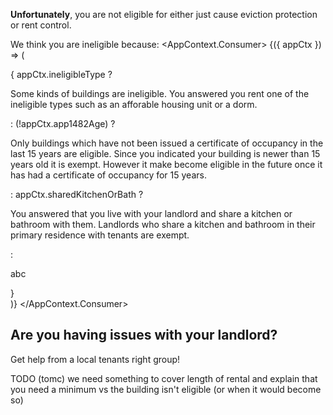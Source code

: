 
**Unfortunately**, you are not eligible for either just cause eviction protection or rent control.

We think you are ineligible because:
<AppContext.Consumer>
    {({ appCtx }) => (
        <div>
            {
                appCtx.ineligibleType ?
                <p>Some kinds of buildings are ineligible. You answered you rent one of the ineligible types such as an afforable housing unit or a dorm.</p>
                : (!appCtx.app1482Age) ?
                <p>Only buildings which have not been issued a certificate of occupancy in the last 15 years are eligible. Since you indicated your building is newer than 15 years old it is exempt. However it make become eligible in the future once it has had a certificate of occupancy for 15 years.</p>
                : appCtx.sharedKitchenOrBath ?
                <p>You answered that you live with your landlord and share a kitchen or bathroom with them. Landlords who share a kitchen and bathroom in their primary residence with tenants are exempt.</p>
                :
                <p>abc</p>
            }
        </div>
    )}
</AppContext.Consumer>

## Are you having issues with your landlord?
<PrimaryButton to="/gethelp">Get help from a local tenants right group!</PrimaryButton>

TODO (tomc) we need something to cover length of rental and explain that you need a minimum vs the building isn't eligible (or when it would become so)
